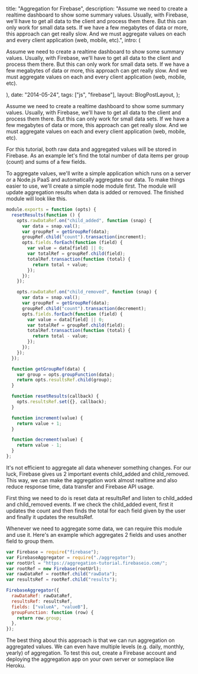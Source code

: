 
  title: "Aggregation for Firebase",
  description:
    "Assume we need to create a realtime dashboard to show some summary  values. Usually, with Firebase, we'll have to get all data to the client  and process them there. But this can only work for small data sets. If  we have a few megabytes of data or more, this approach can get really  slow. And we must aggregate values on each and every client application  (web, mobile, etc).",
  intro: (
    <section>
      <p>
        Assume we need to create a realtime dashboard to show some summary
        values. Usually, with Firebase, we'll have to get all data to the client
        and process them there. But this can only work for small data sets. If
        we have a few megabytes of data or more, this approach can get really
        slow. And we must aggregate values on each and every client application
        (web, mobile, etc).
      </p>
    </section>
  ),
  date: "2014-05-24",
  tags: ["js", "firebase"],
  layout: BlogPostLayout,
};

Assume we need to create a realtime dashboard to show some summary values. Usually, with Firebase, we'll have to get all data to the client and process them there. But this can only work for small data sets. If we have a few megabytes of data or more, this approach can get really slow. And we must aggregate values on each and every client application (web, mobile, etc).

For this tutorial, both raw data and aggregated values will be stored in Firebase. As an example let's find the total number of data items per group (count) and sums of a few fields.

To aggregate values, we'll write a simple application which runs on a server or a Node.js PaaS and automatically aggregates our data. To make things easier to use, we'll create a simple node module first. The module will update aggregation results when data is added or removed. The finished module will look like this.

```js
module.exports = function (opts) {
  resetResults(function () {
    opts.rawDataRef.on("child_added", function (snap) {
      var data = snap.val();
      var groupRef = getGroupRef(data);
      groupRef.child("count").transaction(increment);
      opts.fields.forEach(function (field) {
        var value = data[field] || 0;
        var totalRef = groupRef.child(field);
        totalRef.transaction(function (total) {
          return total + value;
        });
      });
    });

    opts.rawDataRef.on("child_removed", function (snap) {
      var data = snap.val();
      var groupRef = getGroupRef(data);
      groupRef.child("count").transaction(decrement);
      opts.fields.forEach(function (field) {
        var value = data[field] || 0;
        var totalRef = groupRef.child(field);
        totalRef.transaction(function (total) {
          return total - value;
        });
      });
    });
  });

  function getGroupRef(data) {
    var group = opts.groupFunction(data);
    return opts.resultsRef.child(group);
  }

  function resetResults(callback) {
    opts.resultsRef.set({}, callback);
  }

  function increment(value) {
    return value + 1;
  }

  function decrement(value) {
    return value - 1;
  }
};
```

It's not efficient to aggregate all data whenever something changes. For our luck, Firebase gives us 2 important events child_added and child_removed. This way, we can make the aggregation work almost realtime and also reduce response time, data transfer and Firebase API usage.

First thing we need to do is reset data at resultsRef and listen to child_added and child_removed events. If we check the child_added event, first it updates the count and then finds the total for each field given by the user and finally it updates the resultsRef.

Whenever we need to aggregate some data, we can require this module and use it. Here's an example which aggregates 2 fields and uses another field to group them.

```js
var Firebase = require("firebase");
var FirebaseAggregator = require("./aggregator");
var rootUrl = "https://aggregation-tutorial.firebaseio.com/";
var rootRef = new Firebase(rootUrl);
var rawDataRef = rootRef.child("rawData");
var resultsRef = rootRef.child("results");

FirebaseAggregator({
  rawDataRef: rawDataRef,
  resultsRef: resultsRef,
  fields: ["valueA", "valueB"],
  groupFunction: function (row) {
    return row.group;
  },
});
```

The best thing about this approach is that we can run aggregation on aggregated values. We can even have multiple levels (e.g. daily, monthly, yearly) of aggregation. To test this out, create a Firebase account and deploying the aggregation app on your own server or someplace like Heroku.
